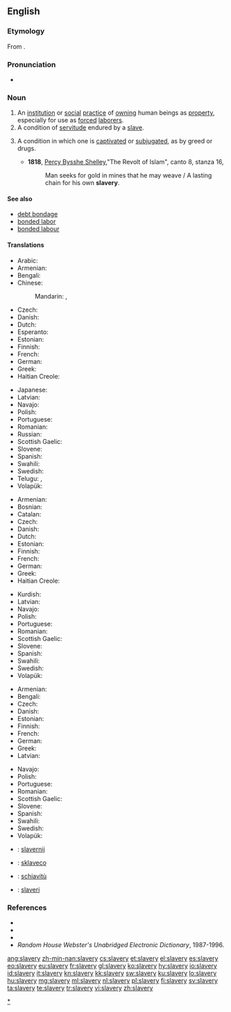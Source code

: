 ==English==
{{wikipedia}}

===Etymology===
From {{suffix|slave|ery}}.

===Pronunciation===
* {{audio|en-us-slavery.ogg|Audio (US)}}

===Noun===
{{en-noun|-|slaveries}}

# An [[institution]] or [[social]] [[practice]] of [[own]]ing human beings as [[property]], especially for use as [[forced]] [[laborer]]s.
# A condition of [[servitude]] endured by a [[slave]].
# {{figuratively}} A condition in which one is [[captivate]]d or [[subjugate]]d, as by greed or drugs.
#* '''1818''', [[w:Percy_Bysshe_Shelley|Percy Bysshe Shelley]],"The Revolt of Islam", canto 8, stanza 16,
#*: Man seeks for gold in mines that he may weave / A lasting chain for his own '''slavery'''.

====See also====
* [[debt bondage]]
* [[bonded labor]]
* [[bonded labour]]

====Translations====
{{trans-top|institution or practice of owning human beings}}
* Arabic: {{t-|ar|عبودية|f|tr=3ubuudíyya}}
* Armenian: {{t|hy|ստրկատիրություն|tr=strkatirut’yun}}
* Bengali: {{t|bn|দাসত্ব|sc=Beng}}
* Chinese:
*: Mandarin: {{t|cmn|奴隸制度|sc=Hani}}, {{t|cmn|奴隶制度|tr=núlì zhìdù|sc=Hani}}
* Czech: {{t-|cs|otrokářství|n}}
* Danish: {{t-|da|slaveri|n}}
* Dutch: {{t+|nl|slavernij|f}}
* Esperanto: {{t-|eo|sklaveco|xs=Esperanto}}
* Estonian: {{t|et|orjus}}
* Finnish: {{t-|fi|orjuus}}
* French: {{t+|fr|esclavage|m}}
* German: {{t+|de|Sklaverei|f}}
* Greek: {{t+|el|δουλεία|f|tr=douleía}}
* Haitian Creole: {{tø|ht|esklavaj}}
{{trans-mid}}
* Japanese: {{t|ja|奴隷制度|tr=どれいせいど, dorei seido}}
* Latvian: {{t|lv|verdzība|f}}
* Navajo: {{tø|nv|naaltéʼ}}
* Polish: {{t+|pl|niewolnictwo|n}}
* Portuguese: {{t+|pt|escravidão|f}}
* Romanian: {{t|ro|sclavie}}
* Russian: {{t+|ru|рабство|n|tr=rábstvo}}
* Scottish Gaelic: {{t-|gd|tràillealachd|f|xs=Scottish Gaelic}}
* Slovene: {{t+|sl|suženjstvo|n}}
* Spanish: {{t|es|esclavitud|f}}
* Swahili: {{t+|sw|utwana|xs=Swahili}}
* Swedish: {{t+|sv|slaveri|n}}
* Telugu: {{t+|te|దాస్యము}}, {{t+|te|దాసితనము}}
* Volapük: {{t|vo|slaf}}
{{trans-bottom}}

{{trans-top|condition of servitude endured by a slave}}
* Armenian: {{t|hy|ստրկություն|tr=strkut’yun}}
* Bosnian: {{t-|bs|ropstvo|n}}
* Catalan: {{t|ca|esclavatge|m}}
* Czech: {{t-|cs|otroctví|n}}
* Danish: {{t-|da|slaveri|n}}
* Dutch: {{t+|nl|slavernij|f}}
* Estonian: {{t|et|orjus}}
* Finnish: {{t-|fi|orjuus}}
* French: {{t+|fr|esclavage|m}}
* German: {{t+|de|Sklaverei|f}}
* Greek: {{t+|el|δουλεία|f|tr=douleía}}
* Haitian Creole: {{tø|ht|esklavaj}}
{{trans-mid}}
* Kurdish: {{ku-Arab|[[به‌نده‌گی]]}}
* Latvian: {{t|lv|verdzība|f}}
* Navajo: {{tø|nv|naaltéʼ}}
* Polish: {{t|pl|niewola|f}}
* Portuguese: {{t+|pt|escravidão|f}}
* Romanian: {{t|ro|sclavie}}
* Scottish Gaelic: {{t-|gd|tràillealachd|f|xs=Scottish Gaelic}}
* Slovene: {{t+|sl|suženjstvo|n}}
* Spanish: {{t|es|esclavitud|f}}
* Swahili: {{t+|sw|utwana|xs=Swahili}}
* Swedish: {{t+|sv|slaveri|n}}
* Volapük: {{t|vo|slaf}}
{{trans-bottom}}

{{trans-top|condition in which one is captivated or subjugated}}
* Armenian: {{t|hy|ստրկություն|tr=strkut’yun}}
* Bengali: {{t|bn|দাসত্ব|sc=Beng}}
* Czech: {{t-|cs|otroctví|n}}
* Danish: {{t-|da|slaveri|n}}
* Estonian: {{t|et|orjus}}
* Finnish: {{t-|fi|orjuus}}
* French: {{t+|fr|esclavage|m}}
* German: {{t+|de|Sklaverei|f}}
* Greek: {{t+|el|δουλεία|f|tr=douleía}}
* Latvian: {{t|lv|verdzība|f}}
{{trans-mid}}
* Navajo: {{tø|nv|naaltéʼ}}
* Polish: {{t|pl|niewola|f}}
* Portuguese: {{t+|pt|escravidão|f}}
* Romanian: {{t|ro|sclavie}}
* Scottish Gaelic: {{t-|gd|tràillealachd|f|xs=Scottish Gaelic}}
* Slovene: {{t+|sl|suženjstvo|n}}
* Spanish: {{t|es|esclavitud|f}}
* Swahili: {{t+|sw|utwana|xs=Swahili}}
* Swedish: {{t+|sv|slaveri|n}}
* Volapük: {{t|vo|slaf}}
{{trans-bottom}}

{{checktrans-top}}
* {{ttbc|nl}}: [[slavernij]] {{f}}
* {{ttbc|eo}}: [[sklaveco]]
{{trans-mid}}
* {{ttbc|it}}: [[schiavitù]] {{f}}
* {{ttbc|no}}: [[slaveri]]
{{trans-bottom}}

===References===
* {{R:Webster 1828}}
* {{R:Webster 1913|slavery}}
* {{R:Dictionary.com|slavery}}
* ''Random House Webster's Unabridged Electronic Dictionary'', 1987-1996.

[[Category:en:Slavery|*]]

[[ang:slavery]]
[[zh-min-nan:slavery]]
[[cs:slavery]]
[[et:slavery]]
[[el:slavery]]
[[es:slavery]]
[[eo:slavery]]
[[eu:slavery]]
[[fr:slavery]]
[[gl:slavery]]
[[ko:slavery]]
[[hy:slavery]]
[[io:slavery]]
[[id:slavery]]
[[it:slavery]]
[[kn:slavery]]
[[kk:slavery]]
[[sw:slavery]]
[[ku:slavery]]
[[lo:slavery]]
[[hu:slavery]]
[[mg:slavery]]
[[ml:slavery]]
[[nl:slavery]]
[[pl:slavery]]
[[fi:slavery]]
[[sv:slavery]]
[[ta:slavery]]
[[te:slavery]]
[[tr:slavery]]
[[vi:slavery]]
[[zh:slavery]]